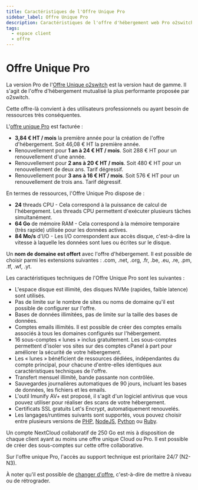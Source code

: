 ```yaml
---
title: Caractéristiques de l'Offre Unique Pro
sidebar_label: Offre Unique Pro
description: Caractéristiques de l'offre d'hébergement web Pro o2switch
tags:
  - espace client
  - offre
---
```


# Offre Unique Pro

La version Pro de l'[Offre Unique o2switch](https://www.o2switch.fr/hebergement-illimite/) est la version haut de gamme.
Il s'agit de l'offre d'hébergement mutualisé la plus performante proposée par o2switch.

Cette offre-là convient à des utilisateurs professionnels ou ayant besoin de ressources très conséquentes.

L'[offre unique Pro](https://www.o2switch.fr/hebergement-illimite/) est facturée :
- **3,84 € HT / mois** la première année pour la création de l'offre d'hébergement. Soit 46,08 € HT la première année.
- Renouvellement pour **1 an à 24 € HT / mois**. Soit 288 € HT pour un renouvellement d'une année.
- Renouvellement pour **2 ans à 20 € HT / mois**. Soit 480 € HT pour un renouvellement de deux ans. Tarif dégressif.
- Renouvellement pour **3 ans à 16 € HT / mois**. Soit 576 € HT pour un renouvellement de trois ans. Tarif dégressif.

En termes de ressources, l'Offre Unique Pro dispose de :
- **24** threads CPU - Cela correspond à la puissance de calcul de l'hébergement. Les threads CPU permettent d'exécuter
  plusieurs tâches simultanément.
- **64 Go** de mémoire RAM - Cela correspond à la mémoire temporaire (très rapide) utilisée pour les données actives.
- **84 Mo/s** d'I/O - Les I/O correspondent aux accès disque, c'est-à-dire la vitesse à laquelle les données sont lues
  ou écrites sur le disque.

Un **nom de domaine est offert** avec l'offre d'hébergement. Il est possible de choisir parmi les extensions suivantes :
.com, .net, .org, .fr, .be, .eu, .re, .pm, .tf, .wf, .yt.

Les caractéristiques techniques de l'Offre Unique Pro sont les suivantes :
- L'espace disque est illimité, des disques NVMe (rapides, faible latence) sont utilisés.
- Pas de limite sur le nombre de sites ou noms de domaine qu'il est possible de configurer sur l'offre.
- Bases de données illimitées, pas de limite sur la taille des bases de données.
- Comptes emails illimités. Il est possible de créer des comptes emails associés à tous les domaines configurés sur
  l'hébergement.
- 16 sous-comptes « lunes » inclus gratuitement. Les sous-comptes permettent d'isoler vos sites sur des comptes cPanel à part
  pour améliorer la sécurité de votre hébergement.
- Les « lunes » bénéficient de ressources dédiées, indépendantes du compte principal, pour chacune d'entre-elles identiques 
aux caractéristiques techniques de l'offre.
- Transfert mensuel illimité, bande passante non contrôlée.
- Sauvegardes journalières automatiques de 90 jours, incluant les bases de données, les fichiers et les emails.
- L'outil Imunify AV+ est proposé, il s'agit d'un logiciel antivirus que vous pouvez utiliser pour réaliser des scans de
  votre hébergement.
- Certificats SSL gratuits Let's Encrypt, automatiquement renouvelés.
- Les langages/runtimes suivants sont supportés, vous pouvez choisir entre plusieurs versions de
  [PHP](/cpanel/logiciels/hebergement-php-multi-version), [NodeJS](/cpanel/logiciels/hebergement-nodejs-multi-version),
  [Python](/cpanel/logiciels/hebergement-python-multi-version) ou
  [Ruby](/cpanel/logiciels/hebergement-ruby-multi-version).

Un compte NextCloud collaboratif de 250 Go est mis à disposition de chaque client ayant au moins une offre unique Cloud
ou Pro. Il est possible de créer des sous-comptes sur cette offre collaborative.

Sur l'offre unique Pro, l'accès au support technique est prioritaire 24/7 (N2-N3).

À noter qu'il est possible de [changer d'offre](/espace-client/commande/changer-offre), c'est-à-dire de mettre à niveau
ou de rétrograder.
